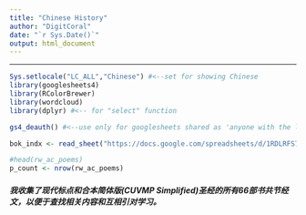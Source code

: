 ```yaml
---
title: "Chinese History"
author: "DigitCoral"
date: "`r Sys.Date()`"
output: html_document
---
```


------------------------------------------------------------------------

```r
Sys.setlocale("LC_ALL","Chinese") #<--set for showing Chinese 
library(googlesheets4)
library(RColorBrewer)
library(wordcloud)
library(dplyr) #<-- for "select" function
```

```r

gs4_deauth() #<--use only for googlesheets shared as 'anyone with the link'

bok_indx <- read_sheet("https://docs.google.com/spreadsheets/d/1RDLRFS7o2lSLsIRJAjd-cVXQDt_Q1XiDxIQ_ZC6_VDs/edit?usp=sharing", sheet ="Index")

#head(rw_ac_poems)
p_count <- nrow(rw_ac_poems)
```

#### ***我收集了现代标点和合本简体版(CUVMP Simplified)圣经的所有66部书共节经文，以便于查找相关内容和互相引对学习。***